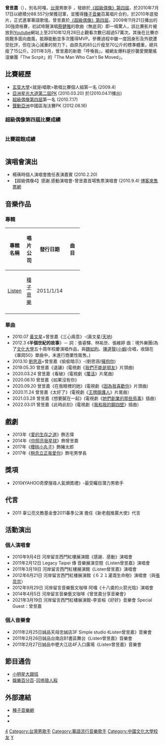 {{blpunsourced|time=2019-11-28}}
{{trivia|time=2019-11-28}}
{{藝人
| 姓名 = 曾昱嘉
| 類型 = 男歌手
| 圖片 =
| 圖片尺寸 = 
| 圖片簡介 = 
| 羅馬拼音 = Tseng Yu-Jia
| 暱稱 = 阿嘎
| 國籍 = {{ROC}}
| 出生日期 = {{birth_date_and_age|1989|03|28}}
| 出生地點 = {{TWN}}
| 職業 = [[學生|學生]]、[[歌手|歌手]]
| 語言 = [[國語|國語]]、[[台語|台語]]、[[英語|英語]]、[[粵語|粵語]] 
| 活躍年代 = 2009年至今 
| 母校 = [[六和高中|六和高中]]/普通科<br>[[文化大學|文化大學]]/中國戲劇系
| 演奏樂器 = 
| 唱片公司 = [[種子音樂|種子音樂]]（2010年-2012年）<br>[[福茂唱片|福茂唱片]]（2019年－）
| 網站 =
| 相關團體 = 超級偶像
| imdb = 9038770
}}
'''曾昱嘉'''（{{bd|1989年|03月28日}}），別名阿嘎，[[台灣|台灣]]男歌手 ，發跡於[[超級偶像_(第四屆)|《超級偶像》第四屆]]，於2010年7月17日以總積分88.557分榮獲冠軍，並獲得[[種子音樂|種子音樂]]百萬唱片合約，於2010年底發片，正式進軍華語歌壇。曾昱嘉於[[超級偶像_(第四屆)|《超級偶像》第四屆]]，2009年11月21日播出的30強資格賽，初試啼聲演唱[[蔡健雅|蔡健雅]]的歌曲〈無底洞〉即一鳴驚人，該比賽影片被放到[[Youtube|Youtube]]網站上至2010年12月28日止觀看次數已超過57萬次。其後在比賽亦挑戰多面向曲風，能靜能動並多次獲得MVP。參賽過程中雖一度因身形及外貌遭受批評，但在決心減重的努力下，由原先的85公斤瘦至70公斤的標準體重，總共瘦了15公斤。2011年3月，曾昱嘉的新歌「呼喚我」，被網友爆料是抄襲愛爾蘭搖滾樂團「The Scrpit」的「The Man Who Can't Be Moved」。

==比賽經歷==
* [[玄奘大學|玄奘大學]]<就是i唱歌>歌唱比賽個人組第一名 (2009.4)
* [[亞洲星光大道|亞洲星光大道]][[亞洲星光大道_(第二屆)|第二屆]]PK (2010.03.20) 於(2010.04.11播出)
* [[超級偶像|超級偶像]][[超級偶像_(第四屆)|第四屆]]第一名 (2010.7.17)
* [[聲動亞洲|聲動亞洲]]中國區淘汰賽PK (2012.08.16) 

===超級偶像第四屆比賽成績===

{| class="wikitable" 
  |- bgcolor="#efefef"
|-
!播出日期!!演唱歌曲!!分數!!備註 
|-
|2009/11/21||無底洞／[[蔡健雅|蔡健雅]]||過關||【全力搶灘進超4】30強資格賽Ⅲ 
|-
|2009/12/05||如果沒有你／[[莫文蔚|莫文蔚]]||5:0 勝 [[黃瓊蒂|黃瓊蒂]]||【19人大逃殺】30強決定賽
|-
|2009/12/26||雙棲動物／[[蔡健雅|蔡健雅]]||42.2分 勝 [[羅晴|羅晴]]||【力拚評審嚴苛標準】30取26強淘汰賽(下)
|-
|2010/01/02||一眼瞬間(與[[吳汶芳|吳汶芳]]合唱)／[[蕭敬騰|蕭敬騰]]、[[張惠妹|張惠妹]]||42.6分 獲MVP||【亦敵亦友誰要走】26取24強淘汰賽
|-
|2010/01/09||我恨我愛你／[[張惠妹|張惠妹]]||43.0分 ||【我唱好歌你下載】24取22強淘汰賽
|-
|2010/01/16||Hey Jude／[[披頭四|披頭四]]||42.2分||【Cosplay角色扮演】22取21強淘汰賽
|-
|2010/01/23||陰天／[[莫文蔚|莫文蔚]]||42.7分 獲MVP||【男歌女唱．女歌男唱】21取20強淘汰賽
|-
|2010/01/30||眼色／[[林宥嘉|林宥嘉]]||42.6分||【我用魅力迷惑你】20取19強淘汰賽
|-
|2010/02/06||如果還有明天／[[薛岳_(歌手)|薛岳]]||43.4分 獲MVP||【挑戰學長姊高標】19取18強淘汰賽
|-
|2010/02/20||祝福／[[張學友|張學友]]||42.5分 與趙太祥同獲MVP||【活動演出歌曲】18取17強淘汰賽
|-
|2010/02/27||搞笑／[[羅志祥|羅志祥]]||43.0分 獲MVP & 超4人氣王||【刻骨銘心的愛】17取16強淘汰賽
|-
|2010/03/06||Careless Whisper(與[[楊蒨時|楊蒨時]]合唱)／[[George_Michael|George Michael]]||42.5分||【學長姐助我拚高分】16取15強淘汰賽
|-
|2010/03/13||Kiss Goodbye／[[王力宏|王力宏]]||42.6分 勝 [[劉行格|劉行格]] 獲MVP||【戰友相殘誰離開】15取14強淘汰賽
|-
|2010/03/20||每次都想呼喊你的名字／[[李恕權|李恕權]]||42.0分 敗 [[李婭莎|李婭莎]]||【新古典音樂會】14取13強淘汰賽
|-
|2010/03/27||山頂黑狗兄／[[庾澄慶|庾澄慶]]||43.0分 ||【舞動肢體大突破】13取12強淘汰賽
|-
|2010/04/03||黑色柳丁／[[陶喆|陶喆]]||42.9分 ||【徹底宣洩給你聽】12取11強淘汰賽
|-
|2010/04/10||你不是真正的快樂／[[五月天|五月天]]||42分||【說出心中的秘密】十強決定賽
|-
|2010/04/17||給你／[[陳奕迅|陳奕迅]]||42.4分||【十強吸睛大改造】個人演唱會爭奪戰
|-
|2010/04/24||早安晨之美／[[盧廣仲|盧廣仲]]||43.4分 敗 [[李婭莎|李婭莎]]||【熱力四射PK賽】10取9強淘汰賽
|-
|2010/05/01||我還能愛誰／[[許志安|許志安]]||43.0分 勝 [[羅晴|羅晴]]||【情感滿分PK賽】九強決定賽
|-
|2010/05/08||頭髮亂了／[[張學友|張學友]]||43.5分 勝 [[胡振寰|胡振寰]] ||【火力全開來開趴】9取8強淘汰賽
|-
|2010/05/15||人質／[[張惠妹|張惠妹]]||43.2分 敗 [[吳汶芳|吳汶芳]]||【唱出你的都會心情】八強決定賽
|-
|2010/05/22||愛是懷疑／[[陳奕迅|陳奕迅]]||43.9分 ||【快慢雙重考驗】八強高壓賽(快歌)
|-
|2010/05/22||讓我照顧你／[[張芸京|張芸京]]||43.1分 快慢合計獲MVP||【快慢雙重考驗】八強高壓賽(慢歌)
|-
|2010/05/29||我不難過／[[孫燕姿|孫燕姿]]||43.5分 勝 [[江明娟|江明娟]]||【強敵踢館我不怕】七強決定賽
|-
|2010/06/05||愛你的只有一個我／[[庾澄慶|庾澄慶]]||43.9分 敗 [[孔孝誠|孔孝誠]] 獲MVP||【指名踢館我心驚】六強決定賽
|-
|2010/06/12||我懷念的／[[孫燕姿|孫燕姿]]||43.3分 勝 [[段旭明|段旭明]]||【三屆菁英-{凶}-猛踢館】誰是第七名
|-
|2010/06/19||Bad／[[Michael_Jackson|Michael Jackson]]||44.2分 敗 [[朱俐靜|朱俐靜]] 獲MVP||【舞王舞-{后}-強勢來襲】冠軍積分賽
|-
|2010/07/03||雨和眼淚／[[四分衛|四分衛]]||43.1分 敗 [[陳建瑋|陳建瑋]]||【六強奮戰全力抗敵】冠軍積分賽Ⅱ
|-
|2010/07/10||七百年後／[[陳奕迅|陳奕迅]]||43.5分 勝 [[利得彙|利得彙]] 獲MVP||【浴血奮戰衝向冠軍】冠軍積分賽Ⅲ
|-
|2010/07/17||阿嬤的話／[[蕭煌奇|蕭煌奇]]||54.2分||【總冠軍賽】破繭--慢歌自選曲
|-
|2010/07/17||玩美／[[蔡依林|蔡依林]]||54.2分||【總冠軍賽】撼動--勁歌舞曲
|-
|2010/07/17||她來聽我的演唱會／[[張學友|張學友]]||54.4分||【總冠軍賽】登峰--高分挑戰曲 
|-
|2012/07/15||如果沒有你／[[莫文蔚|莫文蔚]]||分||【校園組21強資格賽】來賓- 演唱

|-
|}

===比賽踢館成績===
{| class="wikitable" 
  |- bgcolor="#efefef"
|-
!節目!!播出日期!!演唱歌曲!!分數!!備註 
|-
|[[亞洲星光大道_(第二屆)|亞洲星光大道 (第二屆)]]||2010/04/11||如果沒有你／[[莫文蔚|莫文蔚]]||81.2分 勝 [[李建龍|李建龍]]||【一首歌，一個故事】
超偶聯軍踢館賽
|-
|[[聲動亞洲|聲動亞洲]]||2012/08/16||疑心病／'''曾昱嘉''' <br>眼淚／[[范曉萱|范曉萱]]||3比2 勝 [[霍尊|霍尊]] <br>?比3 敗 [[郭美孜|郭美孜]]||【八強踢館戰】
|}

== 演唱會演出 ==
*楊蒨時個人演唱會擔任表演嘉賓 (2010.2.20)
*【超級偶像4】感謝.感動演唱會-曾昱嘉首場售票演唱會 (2010.9.4) [http://tickets.books.com.tw/progshow/03010101688709 博客來售票網] {{Wayback|url=http://tickets.books.com.tw/progshow/03010101688709 |date=20100831104232 }}

==音樂作品==

===專輯===
{|class="wikitable" width="60%" style="text-align:center;font-size:90%;"
!width="15%"|專輯名稱
!width="15%"|唱片公司
!width="15%"|發行日期
!width="35%"|曲目
|-

|[[Listen|Listen]]
|[[種子音樂|種子音樂]]
|2011/1/14
|{{Hidden|曲目|
#呼喚我 （第三波主打）（[[緯來戲劇台|緯來戲劇台]]《[[惡作劇之吻_(韓國電視劇)|惡作劇之吻]]》片頭曲） 
#眼淚不夠 （第二波主打）（[[東森戲劇台|東森戲劇台]]《[[IRIS_(電視劇)|Iris特務情人]]》片尾曲 ）
#Alone 
#疑心病 （首波主打）
#愛的關鍵字 
#過度反應 
#有什麼用 
#慢熱 
#明天來吃火鍋 
#好嗎?
}}
|-
|}

===單曲===
*2010.07 [[黃文星|黃文星]]+曾昱嘉《三心兩意》-(黃文星/[[天地_(專輯)|天地]]) 
*2012.3 《'''半個世紀的故事'''》－ 詞：張睿驛、林祐世、張維婷 曲：境外樂團(為了[[文化大學|文化大學]]五十周年校慶演唱作品，與[[魏如昀|魏如昀]]、[[陳道賢|陳道賢]]([[小蝦|小蝦]])合唱，收錄在《華岡50》單曲中，未進行商業性販售。)
*2013.10 [[劉思涵|劉思涵]]+曾昱嘉《偷偷暗示》-(劉思涵/[[擁抱你|擁抱你]])
*2019.05.30 曾昱嘉《退讓》(電視劇《[[我們不能是朋友|我們不能是朋友]]》片頭曲)
*2020.03.24 曾昱嘉《看破》(電視劇《[[覆活|覆活]]》片尾曲)
*2020.06.10 曾昱嘉《如果沒有你》
*2020.09.20 曾昱嘉《在我眼裡的她》(電視劇《[[因為我喜歡你|因為我喜歡你]]》片頭曲)
*2020.11.24 曾昱嘉《太好了》(電視劇《[[王牌辯護人|王牌辯護人]]》片尾曲）
*2021.03.28 曾昱嘉《想要膩在一起》(電視劇《[[她們創業的那些鳥事|她們創業的那些鳥事]]》插曲）
*2022.03.01 曾昱嘉《此時此刻》(電視劇《[[我和我的鋼四壁|我和我的鋼四壁]]》插曲）

==戲劇==
*2013年《[[愛的生存之道|愛的生存之道]]》飾志偉
*2014年《[[你照亮我星球|你照亮我星球]]》飾曾昱嘉
*2017年《[[櫻桃小丸子|櫻桃小丸子]]》飾豬太郎
*2017年《[[稍息立正我愛你|稍息立正我愛你]]》飾宅男學長

==獎項==
*2010《YAHOO奇摩搜尋人氣頒奬禮》-最受矚目潛力男歌手

==代言==
*2011 辜公亮文教基金會2011春季公演 擔任《新老戲推廣大使》代言

==活動演出==
===個人演唱會===
*2010年9月4日  河岸留言西門紅樓展演館《感謝．感動》演唱會
*2011年2月12日  Legacy Taipei 傳 音樂展演空間《Listen曾昱嘉》演唱會
*2011年3月19日  河岸留言西門紅樓展演館《Listen曾昱嘉》演唱會
*2012年6月21日  河岸留言西門紅樓展演館《６２１灌溉生命樹》演唱會（與[[張芸京|張芸京]]）
*2012年9月29日  河岸留言音樂藝文咖啡  阿嘎《十八歲的火箭光陰》演唱會
*2014年4月5日  河岸留言音樂藝文咖啡《曾昱嘉分享音樂會》
*2021年3月19日  河岸留言西門紅樓展演館-李宣榕《好好》音樂會 Special Guest：曾昱嘉

===個人音樂會===
*2011年2月25日誠品天母忠誠店3F Simple studio 《Listen曾昱嘉》音樂會
*2011年2月26日誠品台南店B1書區舞台《Listen曾昱嘉》音樂會
*2011年2月27日誠品中壢大江店4F入口廣場《Listen曾昱嘉》音樂會

==節目通告==
*[[小明星大跟班|小明星大跟班]]
*[[娛樂百分百|娛樂百分百]]-[[凹嗚狼人殺|凹嗚狼人殺]]

==外部連結==
* [http://www.seedmusic.com.tw/Default.aspx 種子音樂網] {{Wayback|url=http://www.seedmusic.com.tw/Default.aspx |date=20210114181045 }}
* {{facebook|YuJiaTseng}}
* {{Sinaweibo|aga0328}}

{{start box}}
{{succession box|[[朱俐靜|朱俐靜]]|[[艾怡良|艾怡良]]|[[超級偶像|超級偶像]][[冠軍|冠軍]]|2009年11月17日-2010年7月17日}}
{{end box}}
{{超偶幫}}
{{種子音樂藝人}}

[[Category:超級偶像|4]]
[[Category:台灣男歌手|Category:台灣男歌手]]
[[Category:華語流行音樂歌手|Category:華語流行音樂歌手]]
[[Category:中國文化大學校友|Category:中國文化大學校友]]
[[Category:曾姓|Y]]